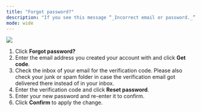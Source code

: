 ```yaml
---
title: "Forgot password?"
description: "If you see this message “_Incorrect email or password._” when you try to log in to RisingWave Cloud, you can use **Forgot password?** to reset your password."
mode: wide
---
```

<Frame>
  <img src="/images/cloud/forgot-password/login-incorrect-ff2193335992c4a13554e7006995709b.png"/>
</Frame>

1. Click **Forgot password?**
2. Enter the email address you created your account with and click **Get code**.
3. Check the inbox of your email for the verification code.
Please also check your junk or spam folder in case the verification email got delivered there instead of in your inbox.
4. Enter the verification code and click **Reset password**.
5. Enter your new password and re-enter it to confirm.
6. Click **Confirm** to apply the change.
